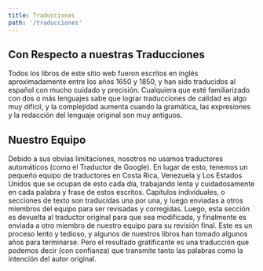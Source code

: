 ```yaml
---
title: Traducciones
path: '/traducciones'
---
```


## Con Respecto a nuestras Traducciones

Todos los libros de este sitio web fueron escritos en inglés aproximadamente entre los
años 1650 y 1850, y han sido traducidos al español con mucho cuidado y precisión.
Cualquiera que esté familiarizado con dos o más lenguajes sabe que lograr traducciones de
calidad es algo muy difícil, y la complejidad aumenta cuando la gramática, las expresiones
y la redacción del lenguaje original son muy antiguos.

## Nuestro Equipo

Debido a sus obvias limitaciones, nosotros no usamos traductores automáticos (como el
Traductor de Google). En lugar de esto, tenemos un pequeño equipo de traductores en Costa
Rica, Venezuela y Los Estados Unidos que se ocupan de esto cada día, trabajando lenta y
cuidadosamente en cada palabra y frase de estos escritos. Capítulos individuales, o
secciones de texto son traducidas una por una, y luego enviadas a otros miembros del
equipo para ser revisadas y corregidas. Luego, esta sección es devuelta al traductor
original para que sea modificada, y finalmente es enviada a otro miembro de nuestro equipo
para su revisión final. Este es un proceso lento y tedioso, y algunos de nuestros libros
han tomado algunos años para terminarse. Pero el resultado gratificante es una traducción
que podemos decir (con confianza) que transmite tanto las palabras como la intención del
autor original.
